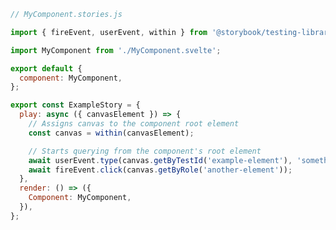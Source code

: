 ```js
// MyComponent.stories.js

import { fireEvent, userEvent, within } from '@storybook/testing-library';

import MyComponent from './MyComponent.svelte';

export default {
  component: MyComponent,
};

export const ExampleStory = {
  play: async ({ canvasElement }) => {
    // Assigns canvas to the component root element
    const canvas = within(canvasElement);

    // Starts querying from the component's root element
    await userEvent.type(canvas.getByTestId('example-element'), 'something');
    await fireEvent.click(canvas.getByRole('another-element'));
  },
  render: () => ({
    Component: MyComponent,
  }),
};
```